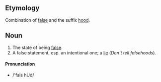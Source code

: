

==Etymology==
Combination of [[false]] and the suffix [[hood]].

==Noun==
# The state of being [[false]].
# A false statement, esp. an intentional one; a [[lie]] (''Don't tell falsehoods'').


====Pronunciation====

*/'fals hUd/
